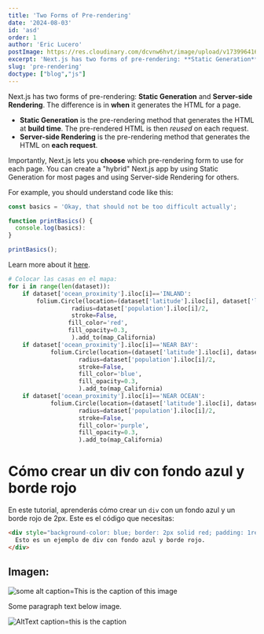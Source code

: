 ```yaml
---
title: 'Two Forms of Pre-rendering'
date: '2024-08-03'
id: 'asd'
order: 1
author: 'Eric Lucero'
postImage: https://res.cloudinary.com/dcvnw6hvt/image/upload/v1739964163/elCronopio/call_bw_twwfv0.png
excerpt: 'Next.js has two forms of pre-rendering: **Static Generation** and **Server-side Rendering**. The difference is in **when** it generates the HTML for a page'
slug: 'pre-rendering'
doctype: ["blog","js"]
---
```


Next.js has two forms of pre-rendering: **Static Generation** and **Server-side Rendering**. The difference is in **when** it generates the HTML for a page.

- **Static Generation** is the pre-rendering method that generates the HTML at **build time**. The pre-rendered HTML is then _reused_ on each request.
- **Server-side Rendering** is the pre-rendering method that generates the HTML on **each request**.

Importantly, Next.js lets you **choose** which pre-rendering form to use for each page. You can create a "hybrid" Next.js app by using Static Generation for most pages and using Server-side Rendering for others.


For example, you should understand code like this:

```js
const basics = 'Okay, that should not be too difficult actually';

function printBasics() {
  console.log(basics):
}

printBasics();
```

Learn more about it [here](https://academind.com).

```python
# Colocar las casas en el mapa:
for i in range(len(dataset)):
    if dataset['ocean_proximity'].iloc[i]=='INLAND':
        folium.Circle(location=(dataset['latitude'].iloc[i], dataset['longitude'].iloc[i]),
                  radius=dataset['population'].iloc[i]/2,
                  stroke=False,
                 fill_color='red',
                 fill_opacity=0.3,
                  ).add_to(map_California)
    if dataset['ocean_proximity'].iloc[i]=='NEAR BAY':
            folium.Circle(location=(dataset['latitude'].iloc[i], dataset['longitude'].iloc[i]),
                    radius=dataset['population'].iloc[i]/2,
                    stroke=False,
                    fill_color='blue',
                    fill_opacity=0.3,
                    ).add_to(map_California)
    if dataset['ocean_proximity'].iloc[i]=='NEAR OCEAN':
            folium.Circle(location=(dataset['latitude'].iloc[i], dataset['longitude'].iloc[i]),
                    radius=dataset['population'].iloc[i]/2,
                    stroke=False,
                    fill_color='purple',
                    fill_opacity=0.3,
                    ).add_to(map_California)
```

# Cómo crear un div con fondo azul y borde rojo

En este tutorial, aprenderás cómo crear un `div` con un fondo azul y un borde rojo de 2px. Este es el código que necesitas:

```html
<div style="background-color: blue; border: 2px solid red; padding: 1rem; color: white;">
  Esto es un ejemplo de div con fondo azul y borde rojo.
</div>
```

## Imagen:

![some alt caption=This is the caption of this image](https://res.cloudinary.com/dcvnw6hvt/image/upload/v1739809759/elCronopio/xle8npibijpsgk9qkfnd.png "Simeeee")

Some paragraph text below image.

![AltText caption=this is the caption](https://res.cloudinary.com/dcvnw6hvt/image/upload/v1739809759/elCronopio/xle8npibijpsgk9qkfnd.png)